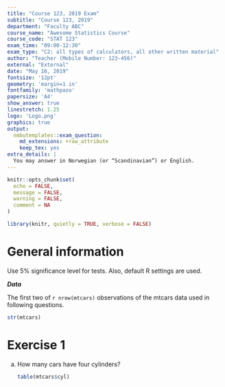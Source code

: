 ```yaml
---
title: "Course 123, 2019 Exam"
subtitle: "Course 123, 2019"
department: "Faculty ABC"
course_name: "Awesome Statistics Course"
course_code: "STAT 123"
exam_time: "09:00-12:30"
exam_type: "C2: all types of calculators, all other written material"
author: "Teacher (Mobile Number: 123-456)"
external: "External"
date: "May 16, 2019"
fontsize: '12pt'
geometry: 'margin=1 in'
fontfamily: 'mathpazo'
papersize: 'A4'
show_answer: true
linestretch: 1.25
logo: 'Logo.png'
graphics: true
output:
  nmbutemplates::exam_question:
    md_extensions: +raw_attribute
    keep_tex: yes
extra_details: |
  You may answer in Norwegian (or “Scandinavian”) or English.
---
```


```r
knitr::opts_chunk$set(
  echo = FALSE,
  message = FALSE,
  warning = FALSE,
  comment = NA
)
```

```r
library(knitr, quietly = TRUE, verbose = FALSE)
```

# General information

Use 5% significance level for tests. Also, default R settings are used.

***Data***

The first two of `r nrow(mtcars)` observations of the mtcars data used in following questions.

```r
str(mtcars)
```

# Exercise 1

a) How many cars have four cylinders?

    ```{=latex}
    \ifans
    \begin{answer}
    ```
        
    ```r
    table(mtcars$cyl)
    ```

    ```{=latex}
    \end{answer}
    \fi
    ```


